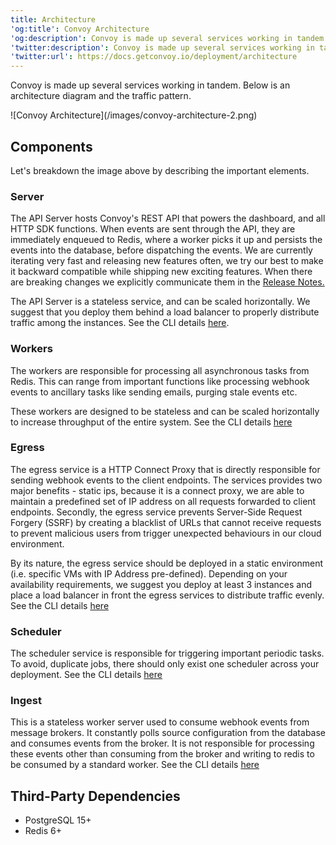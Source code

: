 ```yaml
---
title: Architecture
'og:title': Convoy Architecture
'og:description': Convoy is made up several services working in tandem such as workes, Egress, Ingest, Schedulers, Server.
'twitter:description': Convoy is made up several services working in tandem such as workes, Egress, Ingest, Schedulers, Server.
'twitter:url': https://docs.getconvoy.io/deployment/architecture
---
```


Convoy is made up several services working in tandem. Below is an architecture diagram and the traffic pattern.

<Frame>![Convoy Architecture](/images/convoy-architecture-2.png)</Frame>

## Components

Let's breakdown the image above by describing the important elements.

### Server

The API Server hosts Convoy's REST API that powers the dashboard, and all HTTP SDK functions. When events are sent through the API, they are immediately enqueued to Redis, where a worker picks it up and persists the events into the database, before dispatching the events. We are currently iterating very fast and releasing new features often, we try our best to make it backward compatible while shipping new exciting features. When there are breaking changes we explicitly communicate them in the [Release Notes.](https://getconvoy.io/docs/releases/version-8#release-highlights)

The API Server is a stateless service, and can be scaled horizontally. We suggest that you deploy them behind a load balancer to properly distribute traffic among the instances. See the CLI details [here](https://getconvoy.io/docs/cli#server).

### Workers

The workers are responsible for processing all asynchronous tasks from Redis. This can range from important functions like processing webhook events to ancillary tasks like sending emails, purging stale events etc.

These workers are designed to be stateless and can be scaled horizontally to increase throughput of the entire system. See the CLI details [here](https://getconvoy.io/docs/cli#worker)

### Egress

The egress service is a HTTP Connect Proxy that is directly responsible for sending webhook events to the client endpoints. The services provides two major benefits - static ips, because it is a connect proxy, we are able to maintain a predefined set of IP address on all requests forwarded to client endpoints. Secondly, the egress service prevents Server-Side Request Forgery (SSRF) by creating a blacklist of URLs that cannot receive requests to prevent malicious users from trigger unexpected behaviours in our cloud environment.

By its nature, the egress service should be deployed in a static environment (i.e. specific VMs with IP Address pre-defined). Depending on your availability requirements, we suggest you deploy at least 3 instances and place a load balancer in front the egress services to distribute traffic evenly. See the CLI details [here](https://getconvoy.io/docs/cli#egress)

### Scheduler

The scheduler service is responsible for triggering important periodic tasks. To avoid, duplicate jobs, there should only exist one scheduler across your deployment. See the CLI details [here](https://getconvoy.io/docs/cli#scheduler)

### Ingest

This is a stateless worker server used to consume webhook events from message brokers. It constantly polls source configuration from the database and consumes events from the broker. It is not responsible for processing these events other than consuming from the broker and writing to redis to be consumed by a standard worker. See the CLI details [here](https://getconvoy.io/docs/cli#ingest)

## Third-Party Dependencies

- PostgreSQL 15+
- Redis 6+
